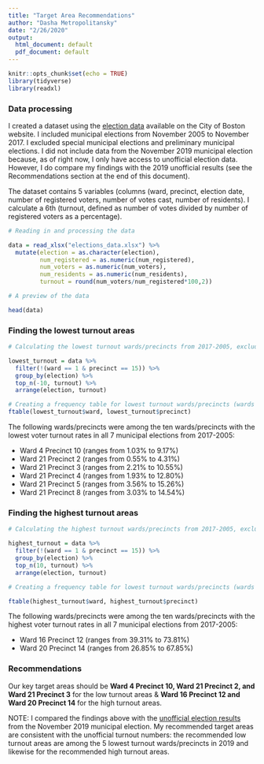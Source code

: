 ```yaml
---
title: "Target Area Recommendations"
author: "Dasha Metropolitansky"
date: "2/26/2020"
output:
  html_document: default
  pdf_document: default
---
```


```r
knitr::opts_chunk$set(echo = TRUE)
library(tidyverse)
library(readxl)
```

### Data processing

I created a dataset using the [election data](https://www.boston.gov/departments/elections/state-and-city-election-results) available on the City of Boston website. I included municipal elections from November 2005 to November 2017. I excluded special municipal elections and preliminary municipal elections. I did not include data from the November 2019 municipal election because, as of right now, I only have access to unofficial election data. However, I do compare my findings with the 2019 unofficial results (see the Recommendations section at the end of this document).

The dataset contains 5 variables (columns (ward, precinct, election date, number of registered voters, number of votes cast, number of residents). I calculate a 6th (turnout, defined as number of votes divided by number of registered voters as a percentage). 

```r
# Reading in and processing the data

data = read_xlsx("elections_data.xlsx") %>% 
  mutate(election = as.character(election),
         num_registered = as.numeric(num_registered),
         num_voters = as.numeric(num_voters),
         num_residents = as.numeric(num_residents),
         turnout = round(num_voters/num_registered*100,2))
```

```r
# A preview of the data

head(data)
```

### Finding the lowest turnout areas 

```r
# Calculating the lowest turnout wards/precincts from 2017-2005, excluding Ward 1 Precinct 15

lowest_turnout = data %>%
  filter(!(ward == 1 & precinct == 15)) %>% 
  group_by(election) %>%
  top_n(-10, turnout) %>%
  arrange(election, turnout)

# Creating a frequency table for lowest turnout wards/precincts (wards on left, precincts on top)
ftable(lowest_turnout$ward, lowest_turnout$precinct)
```

The following wards/precincts were among the ten wards/precincts with the lowest voter turnout rates in all 7 municipal elections from 2017-2005: 

* Ward 4 Precinct 10 (ranges from 1.03% to 9.17%)
* Ward 21 Precinct 2 (ranges from 0.55% to 4.31%)
* Ward 21 Precinct 3 (ranges from 2.21% to 10.55%)
* Ward 21 Precinct 4 (ranges from 1.93% to 12.80%)
* Ward 21 Precinct 5 (ranges from 3.56% to 15.26%)
* Ward 21 Precinct 8 (ranges from 3.03% to 14.54%)

### Finding the highest turnout areas

```r
# Calculating the highest turnout wards/precincts from 2017-2005, excluding Ward 1 Precinct 15

highest_turnout = data %>%
  filter(!(ward == 1 & precinct == 15)) %>% 
  group_by(election) %>%
  top_n(10, turnout) %>%
  arrange(election, turnout)

# Creating a frequency table for lowest turnout wards/precincts (wards on left, precincts on top)

ftable(highest_turnout$ward, highest_turnout$precinct)
```

The following wards/precincts were among the ten wards/precincts with the highest voter turnout rates in all 7 municipal elections from 2017-2005: 

* Ward 16 Precinct 12 (ranges from 39.31% to 73.81%)
* Ward 20 Precinct 14 (ranges from 26.85% to 67.85%)
 
### Recommendations 

Our key target areas should be **Ward 4 Precinct 10, Ward 21 Precinct 2, and Ward 21 Precinct 3** for the low turnout areas & **Ward 16 Precinct 12 and Ward 20 Precinct 14** for the high turnout areas. 

NOTE: I compared the findings above with the [unofficial election results](https://www.boston.gov/sites/default/files/embed/u/unofficial_ward_and_precinct_breakdown_for_november_5_2019_-_updated.pdf) from the November 2019 municipal election. My recommended target areas are consistent with the unofficial turnout numbers: the recommended low turnout areas are among the 5 lowest turnout wards/precincts in 2019 and likewise for the recommended high turnout areas.